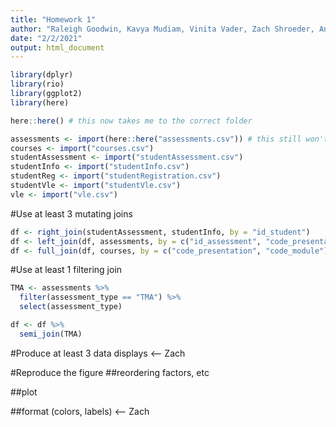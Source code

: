```yaml
---
title: "Homework 1"
author: "Raleigh Goodwin, Kavya Mudiam, Vinita Vader, Zach Shroeder, Ann-Marie Barrett"
date: "2/2/2021"
output: html_document
---
```


```r
library(dplyr)
library(rio)
library(ggplot2)
library(here)
```


```r
here::here() # this now takes me to the correct folder

assessments <- import(here::here("assessments.csv")) # this still won't work
courses <- import("courses.csv")
studentAssessment <- import("studentAssessment.csv")
studentInfo <- import("studentInfo.csv")
studentReg <- import("studentRegistration.csv")
studentVle <- import("studentVle.csv")
vle <- import("vle.csv")
```


#Use at least 3 mutating joins
```r
df <- right_join(studentAssessment, studentInfo, by = "id_student")
df <- left_join(df, assessments, by = c("id_assessment", "code_presentation", "code_module"))
df <- full_join(df, courses, by = c("code_presentation", "code_module"))
```

#Use at least 1 filtering join
```r
TMA <- assessments %>%
  filter(assessment_type == "TMA") %>% 
  select(assessment_type)

df <- df %>% 
  semi_join(TMA)
```


#Produce at least 3 data displays <-- Zach

#Reproduce the figure
##reordering factors, etc 

##plot

##format (colors, labels) <-- Zach